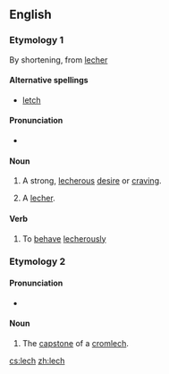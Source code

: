 {{also|Lech}}
==English==
{{wikipedia}}
===Etymology 1===
By shortening, from [[lecher]]

====Alternative spellings====
* [[letch]]

====Pronunciation====
* {{rhymes|ɛtʃ}}

====Noun====
{{en-noun|es}}

# {{slang}} A strong, [[lecherous]] [[desire]] or [[craving]].
# {{slang}} A [[lecher]].

====Verb====
{{en-verb|lech|es}}

# {{slang}} To [[behave]] [[lecherously]]

===Etymology 2===
{{etyl|cy}} {{term|llech|llech|slate, slab|lang=cy}}

====Pronunciation====
* {{IPA|/lɛk/}}

====Noun====
{{en-noun}}
# The [[capstone]]  of a [[cromlech]].

[[cs:lech]]
[[zh:lech]]